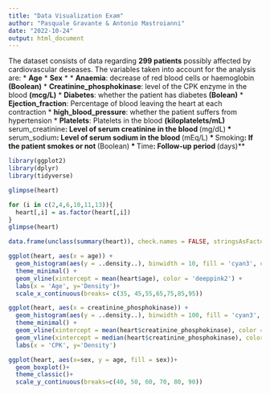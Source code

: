```yaml
---
title: "Data Visualization Exam"
author: "Pasquale Gravante & Antonio Mastroianni"
date: "2022-10-24"
output: html_document
---
```


The dataset consists of data regarding **299 patients** possibly affected by cardiovascular deseases.
The variables taken into account for the analysis are:
* **Age**
* **Sex**
* 
* **Anaemia**: decrease of red blood cells or haemoglobin **(Boolean)**
* **Creatinine_phosphokinase**: level of the CPK enzyme in the blood **(mcg/L)**
* **Diabetes**: whether the patient has diabetes **(Bolean)**
* **Ejection_fraction**: Percentage of blood leaving the heart at each contraction
* **high_blood_pressure**: whether the patient suffers from hypertension
* **Platelets**: Platelets in the blood **(kiloplatelets/mL)*
* **serum_creatinine**: Level of serum creatinine in the blood **(mg/dL)**
* **serum_sodium**: Level of serum sodium in the blood **(mEq/L)**
* **Smoking**: If the patient smokes or not **(Boolean)**
* **Time**: Follow-up period **(days)**

```r
library(ggplot2)
library(dplyr)
library(tidyverse)
```

```r
glimpse(heart)
```

```r
for (i in c(2,4,6,10,11,13)){
  heart[,i] = as.factor(heart[,i])
}
glimpse(heart)
```

```r
data.frame(unclass(summary(heart)), check.names = FALSE, stringsAsFactors = FALSE)
```

```r
ggplot(heart, aes(x = age)) +
  geom_histogram(aes(y = ..density..), binwidth = 10, fill = 'cyan3', color = 'white') +
  theme_minimal() + 
  geom_vline(xintercept = mean(heart$age), color = 'deeppink2') +
  labs(x = 'Age', y='Density')+
  scale_x_continuous(breaks= c(35, 45,55,65,75,85,95))
```

```r
ggplot(heart, aes(x = creatinine_phosphokinase)) +
  geom_histogram(aes(y = ..density..), binwidth = 100, fill = 'cyan3', color = 'white') +
  theme_minimal() + 
  geom_vline(xintercept = mean(heart$creatinine_phosphokinase), color = 'deeppink2') +
  geom_vline(xintercept = median(heart$creatinine_phosphokinase), color = 'purple') +
  labs(x = 'CPK', y='Density')
```

```r
ggplot(heart, aes(x=sex, y = age, fill = sex))+
  geom_boxplot()+
  theme_classic()+
  scale_y_continuous(breaks=c(40, 50, 60, 70, 80, 90))
```

